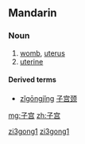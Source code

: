 ==Mandarin==
{{zh-hanzi-box|[[子]][[宫]]|[[子宮]]}}

===Noun===
{{cmn-noun|s|pin=zǐgōng|pint=zi3gong1|tra=子宮|sim=子宫|rs=子00}}

# [[womb]], [[uterus]]
# [[uterine]]

====Derived terms====
* [[zǐgōngjǐng]] [[子宫颈]]

[[Category:cmn:Anatomy in simplified script|zi3gong1]]
[[Category:cmn:Obstetrics in simplified script|zi3gong1]]

[[mg:子宫]]
[[zh:子宫]]